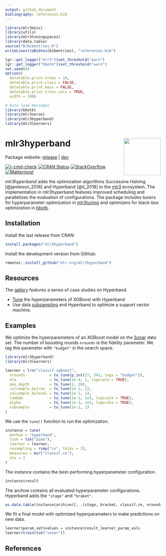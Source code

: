 ```yaml
---
output: github_document
bibliography: references.bib
---
```


```r
library(mlr3misc)
library(utils)
library(mlr3tuningspaces)
library(data.table)
source("R/bibentries.R")
writeLines(toBibtex(bibentries), "references.bib")

lgr::get_logger("mlr3")$set_threshold("warn")
lgr::get_logger("bbotk")$set_threshold("warn")
set.seed(0)
options(
  datatable.print.nrows = 10,
  datatable.print.class = FALSE,
  datatable.print.keys = FALSE,
  datatable.print.trunc.cols = TRUE,
  width = 100)

# mute load messages
library(bbotk)
library(mlr3verse)
library(mlr3hyperband)
library(mlr3learners)
```

# mlr3hyperband <img src="man/figures/logo.png" align="right" width = "120" />

Package website: [release](https://mlr3hyperband.mlr-org.com/) | [dev](https://mlr3hyperband.mlr-org.com/dev/)

<!-- badges: start -->
[![r-cmd-check](https://github.com/mlr-org/mlr3hyperband/actions/workflows/r-cmd-check.yml/badge.svg)](https://github.com/mlr-org/mlr3hyperband/actions/workflows/r-cmd-check.yml)
[![CRAN Status](https://www.r-pkg.org/badges/version-ago/mlr3hyperband)](https://cran.r-project.org/package=mlr3hyperband)
[![StackOverflow](https://img.shields.io/badge/stackoverflow-mlr3-orange.svg)](https://stackoverflow.com/questions/tagged/mlr3)
[![Mattermost](https://img.shields.io/badge/chat-mattermost-orange.svg)](https://lmmisld-lmu-stats-slds.srv.mwn.de/mlr_invite/)
<!-- badges: end -->

*mlr3hyperband* adds the optimization algorithms Successive Halving [@jamieson_2016] and Hyperband [@li_2018] to the [mlr3](https://mlr-org.com/) ecosystem.
The implementation in mlr3hyperband features improved scheduling and parallelizes the evaluation of configurations.
The package includes tuners for hyperparameter optimization in [mlr3tuning](https://github.com/mlr-org/mlr3tuning) and optimizers for black-box optimization in [bbotk](https://github.com/mlr-org/bbotk).

## Installation

Install the last release from CRAN:

```r
install.packages("mlr3hyperband")
```

Install the development version from GitHub:

```r
remotes::install_github("mlr-org/mlr3hyperband")
```

## Resources

The [gallery](https://mlr-org.com/gallery-all-optimization.html) features a series of case studies on Hyperband.

* [Tune](https://mlr-org.com/gallery/series/2023-01-15-hyperband-xgboost/) the hyperparameters of XGBoost with Hyperband
* Use data [subsampling](https://mlr-org.com/gallery/series/2023-01-16-hyperband-subsampling/) and Hyperband to optimize a support vector machine.

## Examples

We optimize the hyperparameters of an XGBoost model on the [Sonar](https://mlr3.mlr-org.com/reference/mlr_tasks_sonar.html) data set.
The number of boosting rounds `nrounds` is the fidelity parameter.
We tag this parameter with `"budget"` in the search space.

```r
library(mlr3hyperband)
library(mlr3learners)

learner = lrn("classif.xgboost",
  nrounds           = to_tune(p_int(27, 243, tags = "budget")),
  eta               = to_tune(1e-4, 1, logscale = TRUE),
  max_depth         = to_tune(1, 20),
  colsample_bytree  = to_tune(1e-1, 1),
  colsample_bylevel = to_tune(1e-1, 1),
  lambda            = to_tune(1e-3, 1e3, logscale = TRUE),
  alpha             = to_tune(1e-3, 1e3, logscale = TRUE),
  subsample         = to_tune(1e-1, 1)
)
```

We use the `tune()` function to run the optimization.

```r
instance = tune(
  method = "hyperband",
  task = tsk("pima"),
  learner = learner,
  resampling = rsmp("cv", folds = 3),
  measures = msr("classif.ce"),
  eta = 3
)
```

The instance contains the best-performing hyperparameter configuration.

```r
instance$result
```

The archive contains all evaluated hyperparameter configurations.
Hyperband adds the `"stage"` and `"braket"`.

```r
as.data.table(instance$archive)[, .(stage, bracket, classif.ce, nrounds)]
```

We fit a final model with optimized hyperparameters to make predictions on new data.

```r
learner$param_set$values = instance$result_learner_param_vals
learner$train(tsk("sonar"))
```

## References
